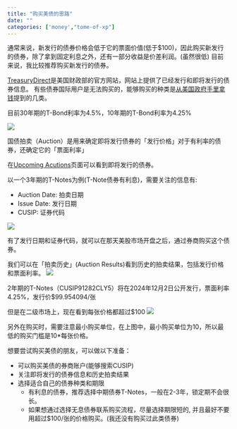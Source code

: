 ```yaml
---
title: "购买美债的思路"
date: ""
categories: ['money',"tome-of-xp"]
---
```


通常来说，新发行的债券价格会低于它的票面价值(低于$100)，因此购买新发行的债券，除了拿到固定利息之外，还有一部分收益是价差利润。(虽然很低)
目前来说，我比较推荐购买新发行的债券。

[TreasuryDirect](https://www.treasurydirect.gov)是美国财政部的官方网站，网站上提供了已经发行和即将发行的债券信息。
有些债券国际用户是无法购买的，能够购买的种类是[从美国政府手里拿钱](./buying-us-bond.qmd)提到的几类。

目前30年期的T-Bond利率为4.5%，10年期的T-Bond利率为4.25%

![](https://image.luozx.org/garden/2024/12/c59da4c613c1bd1651868fc51820ca73.png)


国债拍卖（Auction）是用来确定即将发行债券的「发行价格」对于有利率的债券，还确定它的「票面利率」

在[Upcoming Acutions](https://www.treasurydirect.gov/auctions/upcoming/)页面可以看到即将发行的债券。

以一个3年期的T-Notes为例(T-Note债券有利息)，需要关注的信息有:

- Auction Date: 拍卖日期
- Issue Date: 发行日期
- CUSIP: 证券代码

![](https://image.luozx.org/garden/2024/12/ffb981b75da4ed0dd0484cb509c4fbd4.png)

有了发行日期和证券代码，就可以在那天美股市场开盘之后，通过券商购买这个债券。

我们可以在「拍卖历史」(Auction Results)看到历史的拍卖结果，包括发行价格和票面利率。
![](https://image.luozx.org/garden/2024/12/9e4f5357b6384ba9e5c97253b5bafcd4.png)

2年期的T-Notes（CUSIP91282CLY5）将在2024年12月2日公开发行，票面利率4.25%，发行价$99.954094/张

但是在二级市场上，现在看到每张价格都超过$100
![](https://image.luozx.org/garden/2024/12/3b1a1a332d15c2592bdec8fdef875b5e.png)

另外在购买时，需要注意最小购买单位，在上图中，最小购买单位为10，所以最低的购买门槛是10*每张价格。

想要尝试购买美债的朋友，可以做以下准备：

- 可以购买美债的券商账户(能够搜索CUSIP)
- 关注即将发行的债券信息和历史拍卖结果
- 选择适合自己的债券种类和期限
  - 有利息的债券，推荐选择中期债券T-Notes，一般在2-3年，锁定期不会很长。
  - 如果想通过选择无息债券联系购买流程，尽量选择期限短的, 并且最好不要用超过$100/张的价格购买。(我还没有购买过此类债券)
